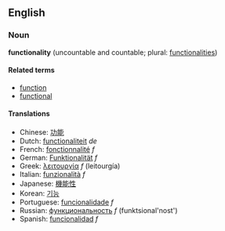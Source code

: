 ==English==
===Noun===
'''functionality''' (uncountable and countable; plural: [[functionalities]])

<!--
# (''uncountable'') The concept itself
# (''countable'') A capability or feature
 -->

====Related terms====
*[[function]]
*[[functional]]

====Translations====
*Chinese: [[功能]]
*Dutch: [[functionaliteit]] ''de''
*French: [[fonctionnalité]] ''f''
*German: [[Funktionalität]] ''f''
*Greek: [[λειτουργία]] ''f'' (leitourg&iacute;a)
*Italian: [[funzionalità]] ''f''
*Japanese: [[機能性]]
*Korean: [[기능]]
*Portuguese: [[funcionalidade]] ''f''
*Russian: [[функциональность]] ''f'' (funktsional'nost')
*Spanish: [[funcionalidad]] ''f''